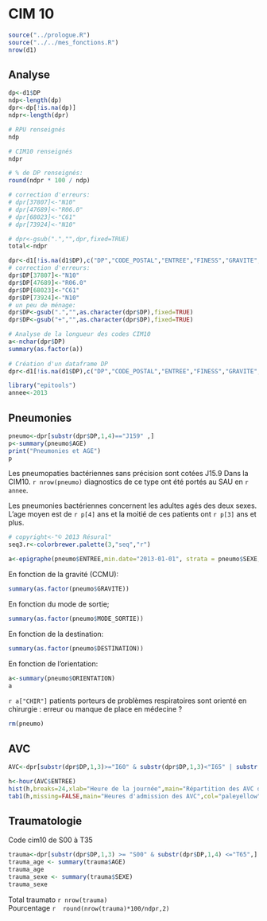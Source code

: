 CIM 10
========================================================

```r
source("../prologue.R")
source("../../mes_fonctions.R")
nrow(d1)
```

Analyse
----------

```r

dp<-d1$DP
ndp<-length(dp)
dpr<-dp[!is.na(dp)]
ndpr<-length(dpr)

# RPU renseignés
ndp

# CIM10 renseignés
ndpr

# % de DP renseignés:
round(ndpr * 100 / ndp)

# correction d'erreurs:
# dpr[37807]<-"N10"
# dpr[47689]<-"R06.0"
# dpr[68023]<-"C61"
# dpr[73924]<-"N10"

# dpr<-gsub(".","",dpr,fixed=TRUE)
total<-ndpr

dpr<-d1[!is.na(d1$DP),c("DP","CODE_POSTAL","ENTREE","FINESS","GRAVITE","ORIENTATION","MODE_SORTIE","AGE","SEXE","TRANSPORT")]
# correction d'erreurs:
dpr$DP[37807]<-"N10"
dpr$DP[47689]<-"R06.0"
dpr$DP[68023]<-"C61"
dpr$DP[73924]<-"N10"
# un peu de ménage:
dpr$DP<-gsub(".","",as.character(dpr$DP),fixed=TRUE)
dpr$DP<-gsub("+","",as.character(dpr$DP),fixed=TRUE)

# Analyse de la longueur des codes CIM10
a<-nchar(dpr$DP)
summary(as.factor(a))
      
# Création d'un dataframe DP
dpr<-d1[!is.na(d1$DP),c("DP","CODE_POSTAL","ENTREE","FINESS","GRAVITE","ORIENTATION","MODE_SORTIE","AGE","SEXE","TRANSPORT","DESTINATION")]

library("epitools")
annee<-2013
```

Pneumonies
----------

```r
pneumo<-dpr[substr(dpr$DP,1,4)=="J159" ,]
p<-summary(pneumo$AGE)
print("Pneumonies et AGE")
p
```
Les pneumopaties bactériennes sans précision sont cotées J15.9 Dans la CIM10.
`r nrow(pneumo)` diagnostics de ce type ont été portés au SAU en `r annee`.

Les pneumonies bactériennes concernent les adultes agés des deux sexes. L'age moyen est de `r p[4]` ans et la moitié de ces patients ont `r p[3]` ans et plus.


```r
# copyright<-"© 2013 Résural"
seq3.r<-colorbrewer.palette(3,"seq","r")

a<-epigraphe(pneumo$ENTREE,min.date="2013-01-01", strata = pneumo$SEXE,col=seq3.r[3:1],main="Infections respiratoires",xlab="",ylab="Nombre de RPU")
```
En fonction de la gravité (CCMU):
```r
summary(as.factor(pneumo$GRAVITE))
```
En fonction du mode de sortie;
```r
summary(as.factor(pneumo$MODE_SORTIE))
```

En fonction de la destination:
```r
summary(as.factor(pneumo$DESTINATION))
```

En fonction de l'orientation:
```r
a<-summary(pneumo$ORIENTATION)
a
```

`r a["CHIR"]` patients porteurs de problèmes respiratoires sont orienté en chirurgie : erreur ou manque de place en médecine ?

```r
rm(pneumo)
```

AVC
---

```r
AVC<-dpr[substr(dpr$DP,1,3)>="I60" & substr(dpr$DP,1,3)<"I65" | substr(dpr$DP,1,3)=="G46" | substr(dpr$DP,1,3)=="G45" ,]

h<-hour(AVC$ENTREE)
hist(h,breaks=24,xlab="Heure de la journée",main="Répartition des AVC dans la journée")
tab1(h,missing=FALSE,main="Heures d'admission des AVC",col="paleyellow")
```

Traumatologie
--------------
Code cim10 de S00 à T35
```r
trauma<-dpr[substr(dpr$DP,1,3) >= "S00" & substr(dpr$DP,1,4) <="T65",]
trauma_age <- summary(trauma$AGE)
trauma_age
trauma_sexe <- summary(trauma$SEXE)
trauma_sexe
```
Total traumato `r nrow(trauma)`  
Pourcentage `r  round(nrow(trauma)*100/ndpr,2)`
